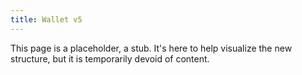 ```yaml
---
title: Wallet v5
---
```


This page is a placeholder, a stub. It's here to help visualize the new structure, but it is temporarily devoid of content.
